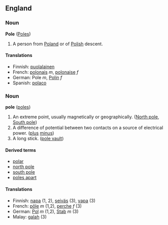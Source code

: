 ==England==
===Noun===<!-- is this a proper noun? -->
'''Pole''' ([[Poles]])

#A person from [[Poland]] or of [[Polish]] descent.

====Translations====
*Finnish: [[puolalainen]]
*French: [[polonais]] ''m'', [[polonaise]] ''f''
*German: Pole ''m'', [[Polin]] ''f''
*Spanish: [[polaco]]

===Noun===
'''pole''' ([[poles]])

#An extreme point, usually magnetically or geographically. ([[North pole]], [[South pole]])
#A difference of potential between two contacts on a source of electrical power. ([[plus]] [[minus]])
#A long stick. ([[pole vault]])

====Derived terms====
*[[polar]]
*[[north pole]]
*[[south pole]]
*[[poles apart]]

====Translations====
*Finnish: [[napa#Finnish|napa]] (1, 2), [[seiväs#Finnish|seiväs]] (3), [[vapa#Finnish|vapa]] (3)
*French: [[pôle]] ''m'' (1,2), [[perche]] ''f'' (3)
*German: [[Pol]] ''m'' (1,2), [[Stab]] ''m'' (3)
*Malay: [[galah]] (3)